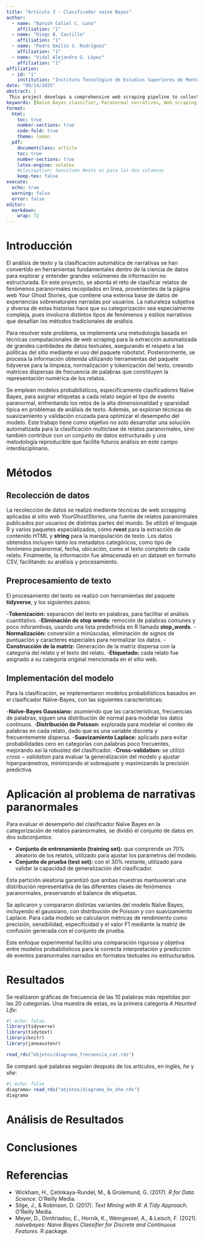 ```yaml
---
title: "Artículo 3 - Clasificador naïve Bayes"
author:
  - name: "Barush Caliel C. Luna"
    affiliation: "1"
  - name: "Diego B. Castillo"
    affiliation: "1"
  - name: "Pedro Emilio S. Rodríguez"
    affiliation: "1"
  - name: "Vidal Alejandro G. López"
    affiliation: "1"
affiliation:
  - id: "1"
    institution: "Instituto Tecnológico de Estudios Superiores de Monterrey"
date: "09/14/2025"
abstract: | 
 This project develops a comprehensive web scraping pipeline to collect and organize firsthand paranormal experience narratives from Your Ghost Stories, an online repository of supernatural reports worldwide. Using R tools such as rvest, stringr, and purrr, we systematically extracted categorical metadata and full story texts by navigating the site's categorized and paginated structure. The methodology ensured legal compliance through robot.txt validation and incorporated robust error handling to overcome challenges related to URL parameter concatenation and page navigation. The resulting structured dataset enables advanced text mining and probabilistic classification models, such as Naïve Bayes, to analyze linguistic patterns and categorize paranormal events effectively, laying groundwork for enhanced understanding of narrative-based paranormal phenomena.
keywords: [Naïve Bayes classifier, Paranormal narratives, Web scraping, Natural language processing (NLP), Text mining, Probabilistic modeling, Data Extraction]
format:
  html:
    toc: true
    number-sections: true
    code-fold: true
    theme: lumen
  pdf:
    documentclass: article
    toc: true
    number-sections: true
    latex-engine: xelatex
    #classoption: twocolumn #esto es para las dos columnas
    keep-tex: false
execute:
  echo: true
  warning: false
  error: false
editor: 
  markdown: 
    wrap: 72
---
```


# Introducción

El análisis de texto y la clasificación automática de narrativas se han
convertido en herramientas fundamentales dentro de la ciencia de datos
para explorar y entender grandes volúmenes de información no
estructurada. En este proyecto, se aborda el reto de clasificar relatos
de fenómenos paranormales recopilados en línea, provenientes de la
página web Your Ghost Stories, que contiene una extensa base de datos de
experiencias sobrenaturales narradas por usuarios. La naturaleza
subjetiva y diversa de estas historias hace que su categorización sea
especialmente compleja, pues involucra distintos tipos de fenómenos y
estilos narrativos que desafían los métodos tradicionales de análisis.

Para resolver este problema, se implementa una metodología basada en
técnicas computacionales de web scraping para la extracción automatizada
de grandes cantidades de datos textuales, asegurando el respeto a las
políticas del sitio mediante el uso del paquete robotstxt.
Posteriormente, se procesa la información obtenida utilizando
herramientas del paquete tidyverse para la limpieza, normalización y
tokenización del texto, creando matrices dispersas de frecuencia de
palabras que constituyen la representación numérica de los relatos.

Se emplean modelos probabilísticos, específicamente clasificadores Naïve
Bayes, para asignar etiquetas a cada relato según el tipo de evento
paranormal, enfrentando los retos de la alta dimensionalidad y sparsidad
típica en problemas de análisis de texto. Además, se exploran técnicas
de suavizamiento y validación cruzada para optimizar el desempeño del
modelo. Este trabajo tiene como objetivo no solo desarrollar una
solución automatizada para la clasificación multiclase de relatos
paranormales, sino también contribuir con un conjunto de datos
estructurado y una metodología reproducible que facilite futuros
análisis en este campo interdisciplinario.

# Métodos

## Recolección de datos

La recolección de datos se realizó mediente técnicas de web scrapping
aplicadas al sitio web $Your Ghost Stories$, una fuente de relatos
paranormales publicados por usuarios de distintas partes del mundo. Se
utilizó el lenguaje R y varios paquetes especializados, cómo **rvest**
para la extracción de contenido HTML y **string** para la manipulación
de texto. Los datos obtenidos incluyen tanto los metadatos categóricos,
como tipo de fenómeno paranormal, fecha, ubicación, como el texto
completo de cada relato. Finalmente, la información fue almacenada en un
dataset en formato CSV, facilitando su análisis y procesamiento.

## Preprocesamiento de texto

El procesamiento del texto se realizó con herramientas del paquete
**tidyverse**, y los siguientes pasos:

\-**Tokenización:** separación del texto en palabras, para facilitar el
análisis cuantitativo. -**Eliminación de stop words:** remoción de
palabras comunes y poco inforamtivas, usando una lista predefinida en R
llamada **stop_words**. -**Normalización:** conversión a minúsculas,
eliminación de signos de puntuación y caracteres especiales para
normalizar los datos. -**Construcción de la matriz:** Generación de la
matriz dispersa con la categoría del relato y el texto del relato.
-**Etiquetado:** cada relato fue asignado a su categoría original
mencionada en el sitio web.

## Implementación del modelo

Para la clasificación, se implementaron modelos probabilísticos basados
en el clasificador Naïve-Bayes, con las siguientes características:

\-**Naïve-Bayes Gaussiano:** asumiendo que las características,
frecuencias de palabras, siguen una distribución de normal para modelar
los datos continuos. -**Distribución de Poisson:** explorada para
modelar el conteo de palabras en cada relato, dado que es una variable
discreta y frecuentemente dispersa. -**Suavizamiento Laplace:** aplicado
para evitar probabilidades cero en categorías con palabras poco
frecuentes, mejorando así la robustez del clasificador.
-**Cross-validation:** se utilizó $cross-validation$ para evaluar la
generalización del modelo y ajustar hiperparámetros, minimizando el
sobreajuste y maximizando la precisión predictiva.

# Aplicación al problema de narrativas paranormales

Para evaluar el desempeño del clasificador Naïve Bayes en la
categorización de relatos paranormales, se dividió el conjunto de datos
en dos subconjuntos:

-   **Conjunto de entrenamiento (training set):** que comprende un 70%
    aleatorio de los relatos, utilizado para ajustar los parámetros del
    modelo.
-   **Conjunto de prueba (test set):** con el 30% restante, utilizado
    para validar la capacidad de generalización del clasificador.

Esta partición aleatoria garantizó que ambas muestras mantuvieran una
distribución representativa de las diferentes clases de fenómenos
paranormales, preservando el balance de etiquetas.

Se aplicaron y compararon distintas variantes del modelo Naïve Bayes,
incluyendo el gaussiano, con distribución de Poisson y con suavizamiento
Laplace. Para cada modelo se calcularon métricas de rendimiento como
precisión, sensibilidad, especificidad y el valor F1 mediante la matriz
de confusión generada con el conjunto de prueba.

Este enfoque experimental facilitó una comparación rigurosa y objetiva
entre modelos probabilísticos para la correcta interpretación y
predicción de eventos paranormales narrados en formatos textuales no
estructurados.

# Resultados

Se realizaron gráficas de frecuencia de las 10 palabras más repetidas por las 20 categorías. Una muestra de estas, es la primera categoría _A Haunted Life_:

```r
#| echo: false
library(tidyverse)
library(tidytext)
library(knitr)
library(janeaustenr) 

read_rds("objetos/diagrama_frecuencia_cat.rds")
```

Se comparó qué palabras seguían después de los artículos, en inglés, _he_ y _she_:

```r
#| echo: false
diagrama= read_rds("objetos/diagrama_he_she.rds")
diagrama 
```



# Análisis de Resultados

# Conclusiones

# Referencias

-   Wickham, H., Çetinkaya-Rundel, M., & Grolemund, G. (2017). *R for
    Data Science*. O’Reilly Media.\
-   Silge, J., & Robinson, D. (2017). *Text Mining with R: A Tidy
    Approach*. O’Reilly Media.\
-   Meyer, D., Dimitriadou, E., Hornik, K., Weingessel, A., & Leisch, F.
    (2021). *naivebayes: Naive Bayes Classifier for Discrete and
    Continuous Features*. R package.
